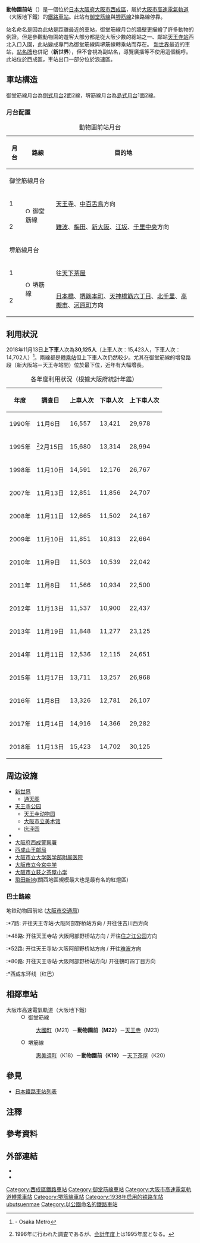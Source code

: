 {{NoteTA |G1=Railway |G2=Transport
|1=zh-cn:动物园前站;zh-hk:動物園前站;zh-tw:動物園前車站;
|2=zh-cn:地铁; zh-hk:地鐵; zh-mo:地鐵; zh-sg:地铁; zh-tw:地下鐵;
}}
{{日本車站資訊
|公司色 = #33328b
|站名 = 動物園前站
|圖片 = Osaka Subway Dobutsuen-mae St.jpg
|圖片說明 = 1號出入口附近{{更新|1=圖片|time=2020-06-28T14:58:20+00:00}}
|日文原名 = 動物園前
|平假名 = どうぶつえんまえ<span style="font-size:80%">（しんせかい）</span>
|副站名 = 新世界Shinsekai
|羅馬拼音 = Dōbutsuen-mae
|所在地 = {{JPN}}[[大阪府|大阪府]][[大阪市|大阪市]][[西成區|西成區]]太子一丁目6番12號 
|車站構造 = [[地下車站|地下車站]]
|月台配置 = [[御堂筋線|御堂筋線]]：2面2線<br />[[堺筋線|堺筋線]]：1面2線
|啟用年月日 = 1938年（昭和13年）4月21日
|廢站年月日 = 
|乘客人數 = 13,711
|上下車人次 = 26,968
|統計年度 = 2015年
|轉車 = [[新今宮站|新今宮站]]（[[西日本旅客鐵道|JR]]、[[南海電氣鐵道|南海]]）<br />[[新今宮站前停留場|新今宮站前停留場]]（[[阪堺電氣軌道|阪堺電氣軌道]][[阪堺線|阪堺線]]）
|備註 = 
|adjacent = {{Adjacent stations|system=大阪市高速電氣軌道
|line1=M|left1=大國町|right1=天王寺|note-left1=M21<br />1.2km|note-mid1={{車站編號s|#e5171f|#fff|M22}}<br />距離[[江坂站|江坂]]12.9km<br />距離[[千里中央站|千里中央]]18.8km|note-right1=M23<br />1.0km
|line2=K|left2=惠美須町|right2=天下茶屋|note-left2=K18<br />0.7km|note-mid2={{車站編號s|#814721|#fff|K19}}<br />距離[[天神橋筋六丁目站|天神橋筋六丁目]]7.0km|note-right2=K20<br />1.5km}}
}}
'''動物園前站'''（{{jpn|j=動物園前駅|hg=どうぶつえんまええき|rm=Dōbutsuen-mae eki|f=y}}）是一個位於[[日本|日本]][[大阪府|大阪府]][[大阪市|大阪市]][[西成區|西成區]]，屬於[[大阪市高速電氣軌道|大阪市高速電氣軌道]]（大阪地下鐵）的[[鐵路車站|鐵路車站]]。此站有[[御堂筋線|御堂筋線]]與[[堺筋線|堺筋線]]2條路線停靠。

站名命名是因為此站是距離{{link-ja|大阪市天王寺動物園|大阪市天王寺動物園}}最近的車站，御堂筋線月台的牆壁更描繪了許多動物的例證。但是參觀動物園的遊客大部分都是從大阪少數的總站之一、鄰站[[天王寺站|天王寺站]]西北入口入園，此站變成專門為御堂筋線與堺筋線轉乘站而存在。
[[新世界_(大阪)|新世界]]最近的車站，[[站名牌|站名牌]]也併記（'''新世界'''），但不會視為副站名，導覽廣播等不使用這個稱呼。此站位於西成區，車站出口一部分位於浪速區。

== 車站構造 ==
御堂筋線月台為[[側式月台|側式月台]]2面2線，堺筋線月台為[[島式月台|島式月台]]1面2線。
=== 月台配置 ===
{| class="wikitable"
|+ 動物園前站月台
|-
!月台!!路線!!目的地
|-
!colspan="4" |御堂筋線月台
|-
! 1
|rowspan=2| [[File:Osaka_Metro_Midosuji_line_symbol.svg|15px]] 御堂筋線
| [[天王寺站|天王寺]]、[[中百舌鳥站|中百舌鳥]]方向
|-
! 2
| [[難波站_(大阪市高速電氣軌道)|難波]]、[[梅田站_(大阪市高速電氣軌道)|梅田]]、[[新大阪站|新大阪]]、[[江坂站|江坂]]、[[千里中央站|千里中央]]方向
|-
!colspan="4" |堺筋線月台
|-
! 1
|rowspan=2|[[File:Osaka_Metro_Sakaisuji_line_symbol.svg|15px]] 堺筋線
| 往[[天下茶屋站|天下茶屋]]
|-
! 2
| [[日本橋站_(大阪府)|日本橋]]、[[堺筋本町站|堺筋本町]]、[[天神橋筋六丁目站|天神橋筋六丁目]]、[[北千里站|北千里]]、[[高槻市站|高槻市]]、[[河原町站_(京都府)|河原町]]方向
|}
== 利用狀況 ==
2018年11月13日'''上下車'''人次為'''30,125人'''（上車人次：15,423人，下車人次：14,702人）<ref>{{PDFlink|[https://www.osakametro.co.jp/company/library/100331_research/20181113_subway_nt.pdf 路線別乗降人員（2018年11月13日 交通調査）]}} - Osaka Metro</ref>。兩線都是[[轉乘站|轉乘站]]但上下車人次仍然較少。尤其在御堂筋線的增發路段（新大阪站－天王寺站間）位於最下位，近年有大幅增長。
{|class="wikitable" style="text-align:right"
|+各年度利用狀況（根據大阪府統計年鑑）
!年度!!調查日!!上車人次!!下車人次!!上下車人次
|-
|1990年
|11月{{0}}6日
|16,557||13,421||29,978
|-
|1995年
|<ref group="注">1996年に行われた調査であるが、[[会計年度|会計年度]]上は1995年度となる。</ref>2月15日
|15,680||13,314||28,994
|-
|1998年
|11月10日
|14,591||12,176||26,767
|-
|2007年
|11月13日
|12,851||11,856||24,707
|-
|2008年
|11月11日
|12,665||11,502||24,167
|-
|2009年
|11月10日
|11,851||10,813||22,664
|-
|2010年
|11月{{0}}9日
|11,503||10,539||22,042
|-
|2011年
|11月{{0}}8日
|11,566||10,934||22,500
|-
|2012年
|11月13日
|11,537||10,900||22,437
|-
|2013年
|11月19日
|11,848||11,277||23,125
|-
|2014年
|11月11日
|12,536||12,115||24,651
|-
|2015年
|11月17日
|13,711||13,257||26,968
|-
|2016年
|11月{{0}}8日
|13,326||12,781||26,107
|-
|2017年
|11月14日
|14,916||14,366||29,282
|-
|2018年
|11月13日
|15,423||14,702||30,125
|}

==周边设施==
*[[新世界_(大阪)|新世界]]
**[[通天阁|通天阁]]
*[[天王寺公园|天王寺公园]]
**[[天王寺动物园|天王寺动物园]]
**[[大阪市立美术馆|大阪市立美术馆]]
**[[庆泽园|庆泽园]]
*{{link-ja|温泉世界|スパワールド}}
*[[大阪府西成警察署|大阪府西成警察署]]
*[[西成山王邮局|西成山王邮局]]
*[[大阪市立大学医学部附属医院|大阪市立大学医学部附属医院]]
*[[大阪市立今宮中学|大阪市立今宮中学]]
*[[大阪市立萩之茶屋小学|大阪市立萩之茶屋小学]]
*[[飛田新地|飛田新地]](關西地區規模最大也是最有名的紅燈區)
===巴士路線===
;地铁动物园前站 ([[大阪市交通局|大阪市交通局]])
:*7路: 开往天王寺站·大阪阿部野桥站方向 / 开往住吉川西方向
:*48路: 开往天王寺站·大阪阿部野桥站方向 / 开往[[住之江公园站|住之江公园]]方向 
:*52路: 开往天王寺站·大阪阿部野桥站方向 / 开往[[难波站|难波]]方向
:*80路: 开往天王寺站·大阪阿部野桥站方向/ 开往鶴町四丁目方向
:*西成东环线（红巴）

== 相鄰車站 ==
; 大阪市高速電氣軌道（大阪地下鐵）
: [[File:Osaka_Metro_Midosuji_line_symbol.svg|15px]] 御堂筋線
:: [[大國町站|大國町]]（M21）－'''動物園前（M22）'''－[[天王寺站|天王寺]]（M23）
: [[File:Osaka_Metro_Sakaisuji_line_symbol.svg|15px]] 堺筋線
:: [[惠美須町站|惠美須町]]（K18）－'''動物園前（K19）'''－[[天下茶屋站|天下茶屋]]（K20）

== 參見 ==
* [[日本鐵路車站列表|日本鐵路車站列表]]
== 注釋 ==
{{Reflist|group="注"}}
== 參考資料 ==
{{Reflist}}
== 外部連結 ==
* {{外部連結/大阪市高速電氣軌道車站|M22|動物園前|御堂筋線}}
* {{外部連結/大阪市高速電氣軌道車站|K19|動物園前|堺筋線}}
{{御堂筋線、南北線}}
{{堺筋線}}
{{Coord|34.648816|N|135.504411|E|format=dms|display=title|region:JP_type:railwaystation}}

{{DEFAULTSORT:Dobutsuen-Mae}}
[[Category:西成區鐵路車站|Category:西成區鐵路車站]]
[[Category:御堂筋線車站|Category:御堂筋線車站]]
[[Category:大阪市高速電氣軌道轉乘車站|Category:大阪市高速電氣軌道轉乘車站]]
[[Category:堺筋線車站|Category:堺筋線車站]]
[[Category:1938年启用的铁路车站|Category:1938年启用的铁路车站]]
[[Category:日本鐵路車站_Do|ubutsuenmae]]
[[Category:以公園命名的鐵路車站|Category:以公園命名的鐵路車站]]